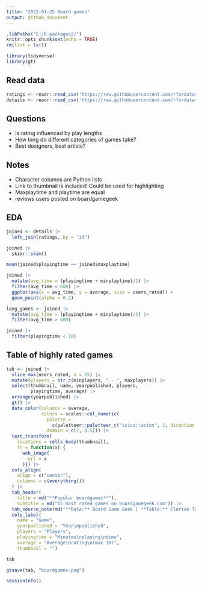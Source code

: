 ```yaml
---
title: "2022-01-25 Board games"
output: github_document
---
```



```r
.libPaths("C:/R-packages2/")
knitr::opts_chunk$set(echo = TRUE)
rm(list = ls())
```

```r
library(tidyverse)
library(gt)
```

## Read data 

```r
ratings <- readr::read_csv('https://raw.githubusercontent.com/rfordatascience/tidytuesday/master/data/2022/2022-01-25/ratings.csv')
details <- readr::read_csv('https://raw.githubusercontent.com/rfordatascience/tidytuesday/master/data/2022/2022-01-25/details.csv')

```

## Questions

* Is rating influenced by play lengths
* How long do different categories of games take? 
* Best designers, best artists?

## Notes

* Character columns are Python lists
* Link to thumbnail is included! Could be used for highlighting
* Maxplaytime and playtime are equal
* reviews users posted on boardgamegeek

## EDA

```r
joined <- details |> 
  left_join(ratings, by = "id") 

joined |> 
  skimr::skim()
```


```r
mean(joined$playingtime == joined$maxplaytime)

joined |> 
  mutate(avg_time = (playingtime + minplaytime)/2) |> 
  filter(avg_time < 600) |> 
  ggplot(aes(x = avg_time, y = average, size = users_rated)) +
  geom_point(alpha = 0.2)

```

```r
long_games <- joined |> 
  mutate(avg_time = (playingtime + minplaytime)/2) |> 
  filter(avg_time > 600)
```


```r
joined |> 
  filter(playingtime < 10)
```

## Table of highly rated games

```r
tab <- joined |> 
  slice_max(users_rated, n = 15) |> 
  mutate(players = str_c(minplayers, " - ", maxplayers)) |> 
  select(thumbnail, name, yearpublished, players, 
         playingtime, average) |> 
  arrange(yearpublished) |> 
  gt() |> 
  data_color(columns = average,
             colors = scales::col_numeric(
               palette = 
                 c(paletteer::paletteer_c("scico::acton", 2, direction = -1)),
               domain = c(7, 8.5))) |> 
  text_transform(
    locations = cells_body(thumbnail),
    fn = function(x) {
      web_image(
        url = x
      )}) |> 
  cols_align(
    align = c("center"),
    columns = c(everything())
  ) |> 
  tab_header(
    title = md("**Popular boardgames**"),
    subtitle = md("15 most rated games on boardgamegeek.com")) |> 
  tab_source_note(md("**Data:** Board Game Geek | **Table:** Florian Tanner")) |> 
  cols_label(
    name = "Game",
    yearpublished = "Year\npublished",
    players = "Players",
    playingtime = "Minutes\nplaying\ntime",
    average = "Average\nrating\n(max 10)",
    thumbnail = "") 


```

```r
tab
```


```r
gtsave(tab, "boardgames.png")
```

```r
sessionInfo()
```


